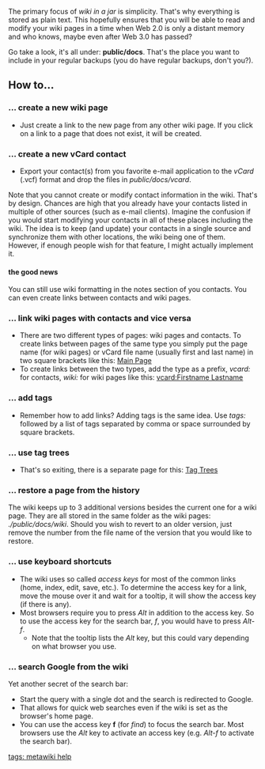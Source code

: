 The primary focus of ''wiki in a jar'' is simplicity. That's why everything is stored as plain text. This hopefully ensures that you will be able to read and modify your wiki pages in a time when Web 2.0 is only a distant memory and who knows, maybe even after Web 3.0 has passed?

Go take a look, it's all under: '''public/docs'''. That's the place you want to include in your regular backups (you do have regular backups, don't you?).

== How to... ==
=== ... create a new wiki page ===
* Just create a link to the new page from any other wiki page. If you click on a link to a page that does not exist, it will be created.
=== ... create a new vCard contact ===
* Export your contact(s) from you favorite e-mail application to the ''vCard'' (.vcf) format and drop the files in ''public/docs/vcard''.

Note that you cannot create or modify contact information in the wiki. That's by design. Chances are high that you already have your contacts listed in multiple of other sources (such as e-mail clients). Imagine the confusion if you would start modifying your contacts in all of these places including the wiki. The idea is to keep (and update) your contacts in a single source and synchronize them with other locations, the wiki being one of them. However, if enough people wish for that feature, I might actually implement it.

==== the good news ====
You can still use wiki formatting in the notes section of you contacts. You can even create links between contacts and wiki pages.

=== ... link wiki pages with contacts and vice versa ===
* There are two different types of pages: wiki pages and contacts. To create links between pages of the same type you simply put the page name (for wiki pages) or vCard file name (usually first and last name) in two square brackets like this: [[Main Page]]
* To create links between the two types, add the type as a prefix, ''vcard:'' for contacts, ''wiki:'' for wiki pages like this: [[vcard:Firstname Lastname]]

=== ... add tags ===
* Remember how to add links? Adding tags is the same idea. Use ''tags:'' followed by a list of tags separated by comma or space surrounded by square brackets.

=== ... use tag trees ===
* That's so exiting, there is a separate page for this: [[Tag Trees]]

=== ... restore a page from the history ===
The wiki keeps up to 3 additional versions besides the current one for a wiki page. They are all stored in the same folder as the wiki pages: ''./public/docs/wiki''. Should you wish to revert to an older version, just remove the number from the file name of the version that you would like to restore.

=== ... use keyboard shortcuts ===
* The wiki uses so called ''access keys'' for most of the common links (home, index, edit, save, etc.). To determine the access key for a link, move the mouse over it and wait for a tooltip, it will show the access key (if there is any).
* Most browsers require you to press ''Alt'' in addition to the access key. So to use the access key for the search bar, ''f'', you would have to press ''Alt-f''.
** Note that the tooltip lists the ''Alt'' key, but this could vary depending on what browser you use.

=== ... search Google from the wiki ===
Yet another secret of the search bar:
* Start the query with a single dot and the search is redirected to Google.
* That allows for quick web searches even if the wiki is set as the browser's home page.
* You can use the access key '''f''' (for ''find'') to focus the search bar. Most browsers use the ''Alt'' key to activate an access key (e.g. ''Alt-f'' to activate the search bar).

[[tags: metawiki help]]
